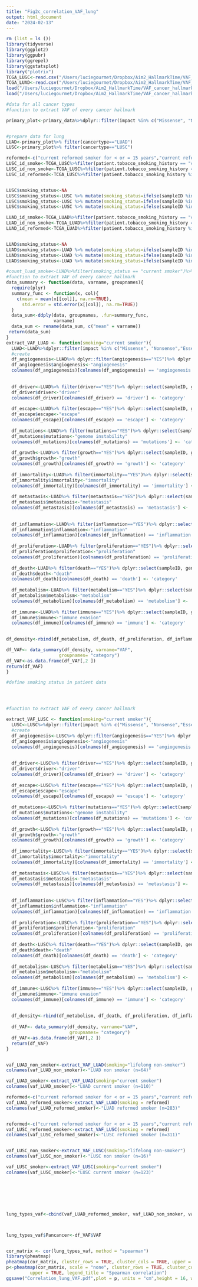 ```yaml
---
title: "Fig2c_correlation_VAF_lung"
output: html_document
date: "2024-02-13"
---
```




```r
rm (list = ls ())
library(tidyverse)
library(ggplot2)
library(ggpubr)
library(ggrepel)
library(ggstatsplot)
library("plotrix")
TCGA_LUSC<-read.csv("/Users/luciegourmet/Dropbox/Aim2_HallmarkTime/VAF_cancer_hallmarks/Relevant_analysis/Data/TCGA_LUSC.csv")
TCGA_LUAD<-read.csv("/Users/luciegourmet/Dropbox/Aim2_HallmarkTime/VAF_cancer_hallmarks/Relevant_analysis/Data/TCGA_LUAD.csv")
load("/Users/luciegourmet/Dropbox/Aim2_HallmarkTime/VAF_cancer_hallmarks/Relevant_analysis/Data/list_names.RData")
load("/Users/luciegourmet/Dropbox/Aim2_HallmarkTime/VAF_cancer_hallmarks/Relevant_analysis/Data/primary_data.RData")
```

```r

#data for all cancer types
#function to extract VAF of every cancer hallmark

primary_plot<-primary_data%>%dplyr::filter(impact %in% c("Missense", "Nonsense","Essential_Splice","Stop_loss"))%>%dplyr::filter(gene %in% list_names$list_names)


#prepare data for lung 
LUAD<-primary_plot%>% filter(cancertype=="LUAD")
LUSC<-primary_plot%>% filter(cancertype=="LUSC")

reformed<-c("current reformed smoker for < or = 15 years","current reformed smoker for > 15 years")
LUSC_id_smoke<-TCGA_LUSC%>%filter(patient.tobacco_smoking_history == "current smoker")%>%select(bcr_patient_barcode)
LUSC_id_non_smoke<-TCGA_LUSC%>%filter(patient.tobacco_smoking_history == "lifelong non-smoker")%>%dplyr::select(bcr_patient_barcode)
LUSC_id_reformed<-TCGA_LUSC%>%filter(patient.tobacco_smoking_history %in% reformed)%>%dplyr::select(bcr_patient_barcode)


LUSC$smoking_status<-NA
LUSC$smoking_status<-LUSC %>% mutate(smoking_status=ifelse(sampleID %in% LUSC_id_smoke,"current smoker",LUSC$smoking_status))
LUSC$smoking_status<-LUSC %>% mutate(smoking_status=ifelse(sampleID %in% LUSC_id_non_smoke,"lifelong non-smoker",LUSC$smoking_status))
LUSC$smoking_status<-LUSC %>% mutate(smoking_status=ifelse(sampleID %in% LUSC_id_reformed,"reformed smoker",LUSC$smoking_status))

LUAD_id_smoke<-TCGA_LUAD%>%filter(patient.tobacco_smoking_history == "current smoker")%>%select(bcr_patient_barcode)
LUAD_id_non_smoke<-TCGA_LUAD%>%filter(patient.tobacco_smoking_history == "lifelong non-smoker")%>%select(bcr_patient_barcode)
LUAD_id_reformed<-TCGA_LUAD%>%filter(patient.tobacco_smoking_history %in% reformed)%>%select(bcr_patient_barcode)


LUAD$smoking_status<-NA
LUAD$smoking_status<-LUAD %>% mutate(smoking_status=ifelse(sampleID %in% LUAD_id_smoke,"current smoker",LUAD$smoking_status))
LUAD$smoking_status<-LUAD %>% mutate(smoking_status=ifelse(sampleID %in% LUAD_id_non_smoke,"lifelong non-smoker",LUAD$smoking_status))
LUAD$smoking_status<-LUAD %>% mutate(smoking_status=ifelse(sampleID %in% LUAD_id_reformed,"reformed smoker",LUAD$smoking_status))

#count_luad_smoke<-LUAD%>%filter(smoking_status == "current smoker")%>%unique(sampleID)
#function to extract VAF of every cancer hallmark
data_summary <- function(data, varname, groupnames){
  require(plyr)
  summary_func <- function(x, col){
    c(mean = mean(x[[col]], na.rm=TRUE),
      std.error = std.error(x[[col]], na.rm=TRUE))
  }
  data_sum<-ddply(data, groupnames, .fun=summary_func,
                  varname)
  data_sum <- rename(data_sum, c("mean" = varname))
 return(data_sum)
}
extract_VAF_LUAD <- function(smoking="current smoker"){
  LUAD<-LUAD%>%dplyr::filter(impact %in% c("Missense", "Nonsense","Essential_Splice","Stop_loss"))%>%dplyr::filter(gene %in% list_names$list_names)%>%dplyr::filter(smoking_status == smoking)
  #create 
  df_angiogenesis<-LUAD%>% dplyr::filter(angiogenesis=="YES")%>% dplyr::select(sampleID, gene, VAF, cancertype, angiogenesis)
  df_angiogenesis$angiogenesis<-"angiogenesis"
  colnames(df_angiogenesis)[colnames(df_angiogenesis) == 'angiogenesis'] <- 'category'
  
  
  df_driver<-LUAD%>% filter(driver=="YES")%>% dplyr::select(sampleID, gene, VAF, cancertype, driver)
  df_driver$driver<-"driver"
  colnames(df_driver)[colnames(df_driver) == 'driver'] <- 'category'
  
  df_escape<-LUAD%>% filter(escape=="YES")%>% dplyr::select(sampleID, gene, VAF, cancertype, escape)
  df_escape$escape<-"escape"
  colnames(df_escape)[colnames(df_escape) == 'escape'] <- 'category'
  
  df_mutations<-LUAD%>% filter(mutations=="YES")%>% dplyr::select(sampleID, gene, VAF, cancertype, mutations)
  df_mutations$mutations<-"genome instability"
  colnames(df_mutations)[colnames(df_mutations) == 'mutations'] <- 'category'
  
  df_growth<-LUAD%>% filter(growth=="YES")%>% dplyr::select(sampleID, gene, VAF, cancertype, growth)
  df_growth$growth<-"growth"
  colnames(df_growth)[colnames(df_growth) == 'growth'] <- 'category'
  
  df_immortality<-LUAD%>% filter(immortality=="YES")%>% dplyr::select(sampleID, gene, VAF, cancertype, immortality)
  df_immortality$immortality<-"immortality"
  colnames(df_immortality)[colnames(df_immortality) == 'immortality'] <- 'category'
  
  df_metastasis<-LUAD%>% filter(metastasis=="YES")%>% dplyr::select(sampleID, gene, VAF, cancertype, metastasis)
  df_metastasis$metastasis<-"metastasis"
  colnames(df_metastasis)[colnames(df_metastasis) == 'metastasis'] <- 'category'
  
  
  df_inflammation<-LUAD%>% filter(inflammation=="YES")%>% dplyr::select(sampleID, gene, VAF, cancertype, inflammation)
  df_inflammation$inflammation<-"inflammation"
  colnames(df_inflammation)[colnames(df_inflammation) == 'inflammation'] <- 'category'
  
  df_proliferation<-LUAD%>% filter(proliferation=="YES")%>% dplyr::select(sampleID, gene, VAF, cancertype, proliferation)
  df_proliferation$proliferation<-"proliferation"
  colnames(df_proliferation)[colnames(df_proliferation) == 'proliferation'] <- 'category'
  
  df_death<-LUAD%>% filter(death=="YES")%>% dplyr::select(sampleID, gene, VAF, cancertype, death)
  df_death$death<-"death"
  colnames(df_death)[colnames(df_death) == 'death'] <- 'category'
  
  df_metabolism<-LUAD%>% filter(metabolism=="YES")%>% dplyr::select(sampleID, gene, VAF, cancertype, metabolism)
  df_metabolism$metabolism<-"metabolism"
  colnames(df_metabolism)[colnames(df_metabolism) == 'metabolism'] <- 'category'
  
  df_immune<-LUAD%>% filter(immune=="YES")%>% dplyr::select(sampleID, gene, VAF, cancertype, immune)
  df_immune$immune<-"immune evasion"
  colnames(df_immune)[colnames(df_immune) == 'immune'] <- 'category'
  

df_density<-rbind(df_metabolism, df_death, df_proliferation, df_inflammation, df_metastasis, df_immortality, df_growth, df_immune, df_mutations, df_angiogenesis)

df_VAF<- data_summary(df_density, varname="VAF", 
                    groupnames= "category")
df_VAF<-as.data.frame(df_VAF[,2 ])
return(df_VAF)
}

#define smoking status in patient data




#function to extract VAF of every cancer hallmark

extract_VAF_LUSC <- function(smoking="current smoker"){
  LUSC<-LUSC%>%dplyr::filter(impact %in% c("Missense", "Nonsense","Essential_Splice","Stop_loss"))%>%dplyr::filter(gene %in% list_names$list_names)%>%dplyr::filter(smoking_status == smoking)
  #create 
  df_angiogenesis<-LUSC%>% dplyr::filter(angiogenesis=="YES")%>% dplyr::select(sampleID, gene, VAF, cancertype, angiogenesis)
  df_angiogenesis$angiogenesis<-"angiogenesis"
  colnames(df_angiogenesis)[colnames(df_angiogenesis) == 'angiogenesis'] <- 'category'
  
  
  df_driver<-LUSC%>% filter(driver=="YES")%>% dplyr::select(sampleID, gene, VAF, cancertype, driver)
  df_driver$driver<-"driver"
  colnames(df_driver)[colnames(df_driver) == 'driver'] <- 'category'
  
  df_escape<-LUSC%>% filter(escape=="YES")%>% dplyr::select(sampleID, gene, VAF, cancertype, escape)
  df_escape$escape<-"escape"
  colnames(df_escape)[colnames(df_escape) == 'escape'] <- 'category'
  
  df_mutations<-LUSC%>% filter(mutations=="YES")%>% dplyr::select(sampleID, gene, VAF, cancertype, mutations)
  df_mutations$mutations<-"genome instability"
  colnames(df_mutations)[colnames(df_mutations) == 'mutations'] <- 'category'
  
  df_growth<-LUSC%>% filter(growth=="YES")%>% dplyr::select(sampleID, gene, VAF, cancertype, growth)
  df_growth$growth<-"growth"
  colnames(df_growth)[colnames(df_growth) == 'growth'] <- 'category'
  
  df_immortality<-LUSC%>% filter(immortality=="YES")%>% dplyr::select(sampleID, gene, VAF, cancertype, immortality)
  df_immortality$immortality<-"immortality"
  colnames(df_immortality)[colnames(df_immortality) == 'immortality'] <- 'category'
  
  df_metastasis<-LUSC%>% filter(metastasis=="YES")%>% dplyr::select(sampleID, gene, VAF, cancertype, metastasis)
  df_metastasis$metastasis<-"metastasis"
  colnames(df_metastasis)[colnames(df_metastasis) == 'metastasis'] <- 'category'
  
  
  df_inflammation<-LUSC%>% filter(inflammation=="YES")%>% dplyr::select(sampleID, gene, VAF, cancertype, inflammation)
  df_inflammation$inflammation<-"inflammation"
  colnames(df_inflammation)[colnames(df_inflammation) == 'inflammation'] <- 'category'
  
  df_proliferation<-LUSC%>% filter(proliferation=="YES")%>% dplyr::select(sampleID, gene, VAF, cancertype, proliferation)
  df_proliferation$proliferation<-"proliferation"
  colnames(df_proliferation)[colnames(df_proliferation) == 'proliferation'] <- 'category'
  
  df_death<-LUSC%>% filter(death=="YES")%>% dplyr::select(sampleID, gene, VAF, cancertype, death)
  df_death$death<-"death"
  colnames(df_death)[colnames(df_death) == 'death'] <- 'category'
  
  df_metabolism<-LUSC%>% filter(metabolism=="YES")%>% dplyr::select(sampleID, gene, VAF, cancertype, metabolism)
  df_metabolism$metabolism<-"metabolism"
  colnames(df_metabolism)[colnames(df_metabolism) == 'metabolism'] <- 'category'
  
  df_immune<-LUSC%>% filter(immune=="YES")%>% dplyr::select(sampleID, gene, VAF, cancertype, immune)
  df_immune$immune<-"immune evasion"
  colnames(df_immune)[colnames(df_immune) == 'immune'] <- 'category'
  
  
  df_density<-rbind(df_metabolism, df_death, df_proliferation, df_inflammation, df_metastasis, df_immortality, df_growth, df_immune, df_mutations, df_angiogenesis)
  
  df_VAF<- data_summary(df_density, varname="VAF", 
                        groupnames= "category")
  df_VAF<-as.data.frame(df_VAF[,2 ])
  return(df_VAF)
}



```

```r



vaf_LUAD_non_smoker<-extract_VAF_LUAD(smoking="lifelong non-smoker")
colnames(vaf_LUAD_non_smoker)<-"LUAD non smoker (n=64)"

vaf_LUAD_smoker<-extract_VAF_LUAD(smoking="current smoker")
colnames(vaf_LUAD_smoker)<-"LUAD current smoker (n=110)"

reformed<-c("current reformed smoker for < or = 15 years","current reformed smoker for > 15 years")
vaf_LUAD_reformed_smoker<-extract_VAF_LUAD(smoking = reformed)
colnames(vaf_LUAD_reformed_smoker)<-"LUAD reformed smoker (n=283)"


reformed<-c("current reformed smoker for < or = 15 years","current reformed smoker for > 15 years")
vaf_LUSC_reformed_smoker<-extract_VAF_LUSC(smoking = reformed)
colnames(vaf_LUSC_reformed_smoker)<-"LUSC reformed smoker (n=311)"


vaf_LUSC_non_smoker<-extract_VAF_LUSC(smoking="lifelong non-smoker")
colnames(vaf_LUSC_non_smoker)<-"LUSC non smoker (n=16)"

vaf_LUSC_smoker<-extract_VAF_LUSC(smoking="current smoker")
colnames(vaf_LUSC_smoker)<-"LUSC current smoker (n=123)"







lung_types_vaf<-cbind(vaf_LUAD_reformed_smoker, vaf_LUAD_non_smoker, vaf_LUAD_smoker, vaf_LUSC_smoker, vaf_LUSC_non_smoker, vaf_LUSC_reformed_smoker)



lung_types_vaf$Pancancer<-df_VAF$VAF


cor_matrix <- cor(lung_types_vaf, method = "spearman")
library(pheatmap)
pheatmap(cor_matrix, cluster_rows = TRUE, cluster_cols = TRUE, upper = FALSE)
p<-pheatmap(cor_matrix, scale = "none", cluster_rows = TRUE, cluster_cols = TRUE, 
         upper = TRUE, legend_title = "Spearman correlation")
ggsave("Correlation_lung_VAF.pdf",plot = p, units = "cm",height = 16, width = 20)

```
